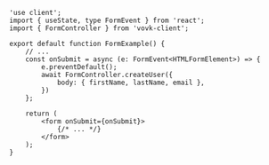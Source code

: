 ```tsx
'use client';
import { useState, type FormEvent } from 'react';
import { FormController } from 'vovk-client';

export default function FormExample() {
    // ...
    const onSubmit = async (e: FormEvent<HTMLFormElement>) => {
        e.preventDefault();
        await FormController.createUser({
            body: { firstName, lastName, email },
        })
    };

    return (
        <form onSubmit={onSubmit}>
            {/* ... */}
        </form>
    );
}
```